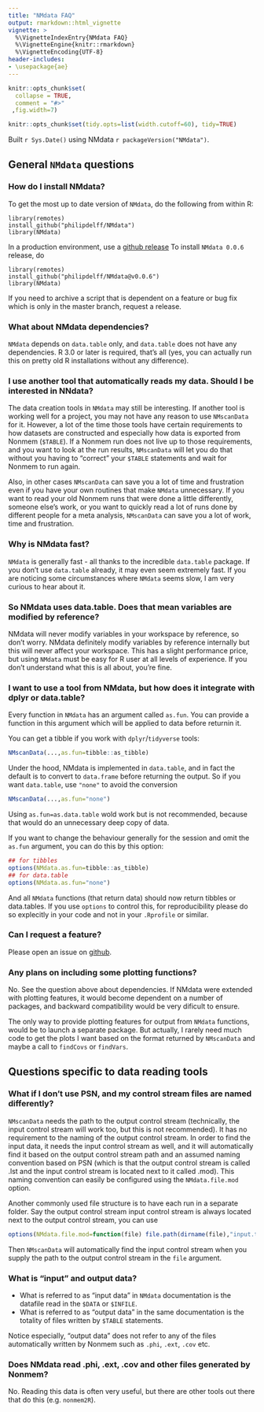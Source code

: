 ```yaml
---
title: "NMdata FAQ"
output: rmarkdown::html_vignette
vignette: >
  %\VignetteIndexEntry{NMdata FAQ}
  %\VignetteEngine{knitr::rmarkdown}
  %\VignetteEncoding{UTF-8}
header-includes:
- \usepackage{ae}
---
```


```r
knitr::opts_chunk$set(
  collapse = TRUE,
  comment = "#>"
 ,fig.width=7)

knitr::opts_chunk$set(tidy.opts=list(width.cutoff=60), tidy=TRUE)
```


Built `r Sys.Date()` using NMdata `r packageVersion("NMdata")`.

## General `NMdata` questions

### How do I install NMdata?
To get the most up to date version of `NMdata`, do the following from
within R:

```{eval=FALSE}
library(remotes)
install_github("philipdelff/NMdata")
library(NMdata)
```

In a production environment, use a [github
release](https://github.com/philipdelff/NMdata/releases) To install
`NMdata 0.0.6` release, do

```{eval=FALSE}
library(remotes)
install_github("philipdelff/NMdata@v0.0.6")
library(NMdata)
```

If you need to archive a script that is dependent on a feature or bug
fix which is only in the master branch, request a release. 


### What about NMdata dependencies?
`NMdata` depends on `data.table` only, and `data.table` does not have
any dependencies. R 3.0 or later is required, that's all (yes, you can
actually run this on pretty old R installations without any
difference).

### I use another tool that automatically reads my data. Should I be interested in NNdata?
The data creation tools in `NMdata` may still be interesting. If
another tool is working well for a project, you may not have any
reason to use `NMscanData` for it. However, a lot of the time those
tools have certain requirements to how datasets are constructed and
especially how data is exported from Nonmem (`$TABLE`). If a Nonmem
run does not live up to those requirements, and you want to look at
the run results, `NMscanData` will let you do that without you having
to "correct" your `$TABLE` statements and wait for Nonmem to run
again. 

Also, in other cases `NMscanData` can save you a lot of time and
frustration even if you have your own routines that make `NMdata`
unnecessary. If you want to read your old Nonmem runs that were done a
little differently, someone else's work, or you want to quickly read a
lot of runs done by different people for a meta analysis, `NMscanData`
can save you a lot of work, time and frustration.


### Why is NMdata fast?
`NMdata` is generally fast - all thanks to the incredible `data.table`
package. If you don't use `data.table` already, it may even seem extremely
fast. If you are noticing some circumstances where `NMdata` seems
slow, I am very curious to hear about it.

### So NMdata uses data.table. Does that mean variables are modified by reference? 
NMdata will never modify variables in your workspace by reference, so
don't worry. NMdata definitely modify variables by reference
internally but this will never affect your workspace. This has a
slight performance price, but using `NMdata` must be easy for R user
at all levels of experience.  If you don't understand what this is all
about, you're fine.

### I want to use a tool from NMdata, but how does it integrate with dplyr or data.table?
Every function in `NMdata` has an argument called `as.fun`. You
can provide a function in this argument which will be applied to data
before returnin it.

You can get a tibble if you work with `dplyr`/`tidyverse` tools: 

```r
NMscanData(...,as.fun=tibble::as_tibble)
```

Under the hood, NMdata is implemented in `data.table`, and in fact the
default is to convert to `data.frame` before returning the output. So
if you want `data.table`, use `"none"` to avoid the conversion

```r
NMscanData(...,as.fun="none")
```

Using `as.fun=as.data.table` wold work but is not recommended, because
that would do an unnecessary deep copy of data.

If you want to change the behaviour generally for the session and omit
the `as.fun` argument, you can do this by this option:

```r
## for tibbles
options(NMdata.as.fun=tibble::as_tibble)
## for data.table
options(NMdata.as.fun="none")
```

And all `NMdata` functions (that return data) should now return
tibbles or data.tables. If you use `options` to control this, for
reproducibility please
do so explecitly in your code and not in your `.Rprofile` or
similar. 

### Can I request a feature?
Please open an issue on [github](https://github.com/philipdelff/NMdata/issues).

### Any plans on including some plotting functions?
No. See the question above about dependencies. If NMdata were extended
with plotting features, it would become dependent on a number of
packages, and backward compatibility would be very dificult to
ensure. 

The only way to provide plotting features for output from `NMdata`
functions, would be to launch a separate package. But actually, I
rarely need much code to get the plots I want based on the format
returned by `NMscanData` and maybe a call to `findCovs` or `findVars`.


## Questions specific to data reading tools 
### What if I don't use PSN, and my control stream files are named differently?
`NMscanData` needs the path to the output control stream (technically, the
input control stream will work too, but this is not recommended). It has no requirement to the naming of the
output control stream. In order to find the input data, it needs the
input control stream as well, and it will automatically find it based
on the output control stream path and an assumed naming convention
based on PSN (which is that the output control stream is called .lst
and the input control stream is located next to it called .mod). 
This naming convention can easily be configured using the
`NMdata.file.mod` option. 

Another commonly used file structure is to have each run in a separate
folder. Say the output control stream input control stream is always
located next to the output control stream, you can use

```r
options(NMdata.file.mod=function(file) file.path(dirname(file),"input.txt"))
```

Then `NMscanData` will automatically find the input control stream
when you supply the path to the output control stream in the `file`
argument.


### What is "input" and output data?
- What is referred to as "input data" in `NMdata` documentation is the
datafile read in the `$DATA` or `$INFILE`. 
- What is referred to as "output data" in the same documentation is the
totality of files written by `$TABLE` statements. 

Notice especially, "output data" does not refer to any of the files
automatically written by Nonmem such as `.phi`, `.ext`, `.cov` etc.

### Does NMdata read .phi, .ext, .cov and other files generated by Nonmem?
No. Reading this data is often very useful, but there are other tools
out there that do this (e.g. `nonmem2R`).
